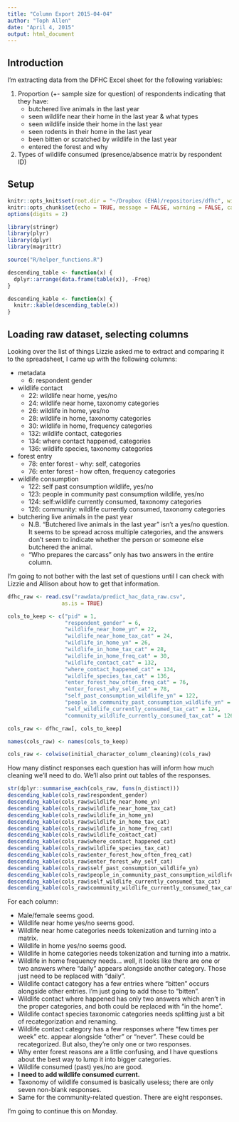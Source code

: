 ```yaml
---
title: "Column Export 2015-04-04"
author: "Toph Allen"
date: "April 4, 2015"
output: html_document
---
```


## Introduction

I'm extracting data from the DFHC Excel sheet for the following variables:

1. Proportion (+- sample size for question) of respondents indicating that they have:
    - butchered live animals in the last year
    - seen wildlife near their home in the last year & what types
    - seen wildlife inside their home in the last year
    - seen rodents in their home in the last year
    - been bitten or scratched by wildlife in the last year
    - entered the forest and why
2. Types of wildlife consumed (presence/absence matrix by respondent ID)

## Setup

```r
knitr::opts_knit$set(root.dir = "~/Dropbox (EHA)/repositories/dfhc", width = 75)
knitr::opts_chunk$set(echo = TRUE, message = FALSE, warning = FALSE, cache = TRUE)
options(digits = 2)
```


```r
library(stringr)
library(plyr)
library(dplyr)
library(magrittr)

source("R/helper_functions.R")

descending_table <- function(x) {
  dplyr::arrange(data.frame(table(x)), -Freq)
}

descending_kable <- function(x) {
  knitr::kable(descending_table(x))
}
```

## Loading raw dataset, selecting columns

Looking over the list of things Lizzie asked me to extract and comparing it to the spreadsheet, I came up with the following columns:

- metadata
    - 6: respondent gender
- wildlife contact
    - 22: wildlife near home, yes/no
    - 24: wildlife near home, taxonomy categories
    - 26: wildlife in home, yes/no
    - 28: wildlife in home, taxonomy categories
    - 30: wildlife in home, frequency categories
    - 132: wildlife contact, categories
    - 134: where contact happened, categories
    - 136: wildlife species, taxonomy categories
- forest entry
    - 78: enter forest - why: self, categories
    - 76: enter forest - how often, frequency categories
- wildlife consumption
    - 122: self past consumption wildlife, yes/no
    - 123: people in community past consumption wildlife, yes/no
    - 124: self:wildlife currently consumed, taxonomy categories
    - 126: community: wildlife currently consumed, taxonomy categories
- butchering live animals in the past year
    - N.B. “Butchered live animals in the last year” isn’t a yes/no question. It seems to be spread across multiple categories, and the answers don’t seem to indicate whether the person or someone else butchered the animal.
    - “Who prepares the carcass” only has two answers in the entire column.

I'm going to not bother with the last set of questions until I can check with Lizzie and Allison about how to get that information.

```r

dfhc_raw <- read.csv("rawdata/predict_hac_data_raw.csv",
                 as.is = TRUE)

cols_to_keep <- c("pid" = 1,
                  "respondent_gender" = 6,
                  "wildlife_near_home_yn" = 22,
                  "wildlife_near_home_tax_cat" = 24,
                  "wildlife_in_home_yn" = 26,
                  "wildlife_in_home_tax_cat" = 28,
                  "wildlife_in_home_freq_cat" = 30,
                  "wildlife_contact_cat" = 132,
                  "where_contact_happened_cat" = 134,
                  "wildlife_species_tax_cat" = 136,
                  "enter_forest_how_often_freq_cat" = 76,
                  "enter_forest_why_self_cat" = 78,
                  "self_past_consumption_wildlife_yn" = 122,
                  "people_in_community_past_consumption_wildlife_yn" = 123,
                  "self_wildlife_currently_consumed_tax_cat" = 124,
                  "community_wildlife_currently_consumed_tax_cat" = 126)

cols_raw <- dfhc_raw[, cols_to_keep]

names(cols_raw) <- names(cols_to_keep)

cols_raw <- colwise(initial_character_column_cleaning)(cols_raw)


```
How many distinct responses each question has will inform how much cleaning we'll need to do. We'll also print out tables of the responses.

```r
str(dplyr::summarise_each(cols_raw, funs(n_distinct)))
descending_kable(cols_raw$respondent_gender)
descending_kable(cols_raw$wildlife_near_home_yn)
descending_kable(cols_raw$wildlife_near_home_tax_cat)
descending_kable(cols_raw$wildlife_in_home_yn)
descending_kable(cols_raw$wildlife_in_home_tax_cat)
descending_kable(cols_raw$wildlife_in_home_freq_cat)
descending_kable(cols_raw$wildlife_contact_cat)
descending_kable(cols_raw$where_contact_happened_cat)
descending_kable(cols_raw$wildlife_species_tax_cat)
descending_kable(cols_raw$enter_forest_how_often_freq_cat)
descending_kable(cols_raw$enter_forest_why_self_cat)
descending_kable(cols_raw$self_past_consumption_wildlife_yn)
descending_kable(cols_raw$people_in_community_past_consumption_wildlife_yn)
descending_kable(cols_raw$self_wildlife_currently_consumed_tax_cat)
descending_kable(cols_raw$community_wildlife_currently_consumed_tax_cat)
```

For each column:

- Male/female seems good.
- Wildlife near home yes/no seems good.
- Wildlife near home categories needs tokenization and turning into a matrix.
- Wildlife in home yes/no seems good.
- Wildlife in home categories needs tokenization and turning into a matrix.
- Wildlife in home frequency needs… well, it looks like there are one or two answers where "daily" appears alongside another category. Those just need to be replaced with "daily".
- Wildlife contact category has a few entries where "bitten" occurs alongside other entries. I'm just going to add those to "bitten".
- Wildlife contact where happened has only two answers which aren't in the proper categories, and both could be replaced with "in the home".
- Wildlife contact species taxonomic categories needs splitting just a bit of recategorization and renaming.
- Wildlife contact category has a few responses where "few times per week" etc. appear alongside "other" or "never". These could be recategorized. But also, they're only one or two responses.
- Why enter forest reasons are a little confusing, and I have questions about the best way to lump it into bigger categories.
- Wildlife consumed (past) yes/no are good.
- **I need to add wildlife consumed current.**
- Taxonomy of wildlife consumed is basically useless; there are only seven non-blank responses.
- Same for the community-related question. There are eight responses.

I'm going to continue this on Monday.